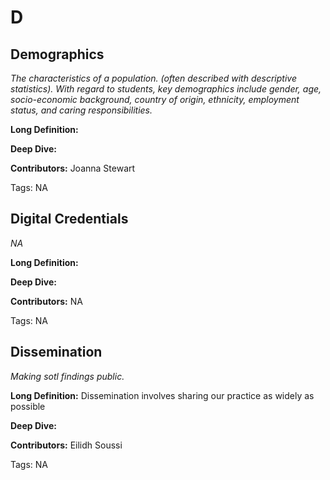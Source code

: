 #  D 
 
## Demographics

<dfn>The characteristics of a population. (often described with descriptive statistics). With regard to students, key demographics include gender, age, socio-economic background, country of origin, ethnicity, employment status, and caring responsibilities.</dfn>

**Long Definition:** 











**Deep Dive:** 



**Contributors:** Joanna Stewart

Tags: NA
 
## Digital Credentials

<dfn>NA</dfn>

**Long Definition:** 











**Deep Dive:** 



**Contributors:** NA

Tags: NA
 
## Dissemination

<dfn>Making sotl findings public.</dfn>

**Long Definition:** Dissemination involves sharing our practice as widely as possible











**Deep Dive:** 



**Contributors:** Eilidh Soussi

Tags: NA
